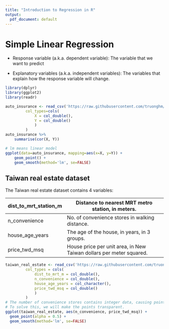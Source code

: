 ```yaml
---
title: "Introduction to Regression in R"
output:
  pdf_document: default
---
```


# Simple Linear Regression

- Response variable (a.k.a. dependent variable): The variable that we want to predict

- Explanatory variables (a.k.a. independent variables): The variables that explain how the response variable will change.

```r
library(dplyr)
library(ggplot2)
library(readr)

auto_insurance <- read_csv('https://raw.githubusercontent.com/truonghm/DataCamp/main/Statistician_with_R/3_Introduction_to_Regression_in_R/sweden_auto_insurance.csv', 
         col_types=cols(
             X = col_double(),
             Y = col_double()
             )
         )
auto_insurance %>%
    summarise(cor(X, Y))

# lm means linear model
ggplot(data=auto_insurance, mapping=aes(x=X, y=Y)) +
    geom_point() +
    geom_smooth(method='lm', se=FALSE)
```

## Taiwan real estate dataset

The Taiwan real estate dataset contains 4 variables:

| dist_to_mrt_station_m | Distance to nearest MRT metro station, in meters.                   |
|-----------------------|---------------------------------------------------------------------|
| n_convenience         | No. of convenience stores in walking distance.                      |
| house_age_years       | The age of the house, in years, in 3 groups.                        |
| price_twd_msq         | House price per unit area, in New Taiwan dollars per meter squared. |

```r
taiwan_real_estate <- read_csv('https://raw.githubusercontent.com/truonghm/DataCamp/main/Statistician_with_R/3_Introduction_to_Regression_in_R/taiwan_real_estate.csv', 
         col_types = cols(
             dist_to_mrt_m = col_double(),
             n_convenience = col_double(),
             house_age_years = col_character(),
             price_twd_msq = col_double()
             )
         )
# The number of convenience stores contains integer data, causing points to overlap. 
# To solve this, we will make the points transparent.
ggplot(taiwan_real_estate, aes(n_convenience, price_twd_msq)) +
  geom_point(alpha = 0.5) +
  geom_smooth(method='lm', se=FALSE)
```

